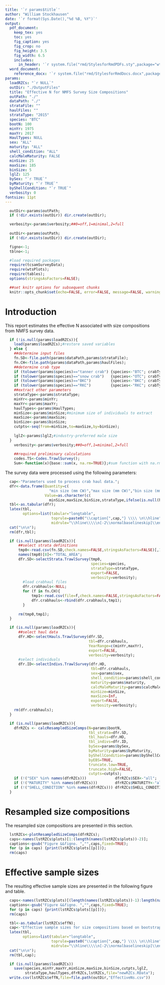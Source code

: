 ```yaml
---
title: '`r params$title`'
author: "William Stockhausen"
date: '`r format(Sys.Date(),"%d %B, %Y")`'
output:
  pdf_document:
    keep_tex: yes
    toc: yes
    fig_caption: yes
    fig_crop: no
    fig_height: 3.5
    fig_width: 6.5
    includes:
      in_header: '`r system.file("rmd/StylesforRmdPDFs.sty",package="wtsUtilities")`'
  word_document:
    reference_docx: '`r system.file("rmd/StylesforRmdDocs.docx",package="wtsUtilities")`'
params:
  loadRZCs: "`r NULL`"
  outDir: "./OutputFiles"
  title: "Effective N for NMFS Survey Size Compositions"
  outPath: "./"
  dataPath: "./"
  strataFile: ""
  haulFiles: ""
  strataType: "2015"
  species: "BTC"
  bootN: 100
  minYr: 1975
  maxYr: 2017
  HaulTypes: NULL
  sex: "ALL"
  maturity: "ALL"
  shell_condition: "ALL"
  calcMaleMaturity: FALSE
  minSize: 25
  maxSize: 185
  binSize: 5
  lglZ: 125
  bySex: "`r TRUE`"
  byMaturity: "`r TRUE`"
  byShellCondition: "`r TRUE`"
  verbosity: 0
fontsize: 11pt
---
```


```r
  outDir<-params$outPath;
  if (!dir.exists(outDir)) dir.create(outDir);

  verbosity<-params$verbosity;##0=off,1=minimal,2=full
  
  outDir<-params$outPath;
  if (!dir.exists(outDir)) dir.create(outDir);

  figno<-1;
  tblno<-1;

  #load required packages
  require(tcsamSurveyData);
  require(wtsPlots);
  require(tables);
  options(stringsAsFactors=FALSE);

  ##set knitr options for subsequent chunks
  knitr::opts_chunk$set(echo=FALSE, error=FALSE, message=FALSE, warning=FALSE, concordance=TRUE, dpi=300);
```

\listoftables

\listoffigures

\clearpage

# Introduction

This report estimates the effective N associated with size compositions from NMFS survey data.

```r
  if (!is.null(params$loadRZCs)){
    load(params$loadRZCs);#restore saved variables
  } else {
    ##determine input files
    fn.SD<-file.path(params$dataPath,params$strataFile);
    fn.CH<-file.path(params$dataPath,params$haulFiles);
    ##determine crab type
    if (tolower(params$species)=="tanner crab") {species<-"BTC"; crabType<-"Tanner crab";}    else
    if (tolower(params$species)=="snow crab")   {species<-"OTC"; crabType<-"snow crab";}      else
    if (tolower(params$species)=="BKC")         {species<-"BKC"; crabType<-"blue king crab";} else
    if (tolower(params$species)=="RKC")         {species<-"RKC"; crabType<-"red king crab";}
    ##extract other parameters
    strataType<-params$strataType;
    minYr<-params$minYr;
    maxYr<-params$maxYr;
  	haulTypes<-params$HaulTypes;
  	minSize<-params$minSize;#minimum size of individuals to extract
    maxSize<-params$maxSize;
    binSize<-params$binSize;
  	cutpts<-seq(from=minSize,to=maxSize,by=binSize);
  
    lglZ<-params$lglZ;#industry-preferred male size
  }
    verbosity<-params$verbosity;##0=off,1=minimal,2=full
      
    ##required preliminary calculations
    codes.TS<-Codes.TrawlSurvey();
    Sum<-function(x){base::sum(x, na.rm=TRUE)};#sum function with na.rm=TRUE
```

The survey data were processed using the following parameters: 

```r
  cap<-"Parameters used to process crab haul data.";
  dfr<-data.frame(Quantity=c(
                    "min size (mm CW)","max size (mm CW)","bin size (mm CW)","strata type","haul types"),
                  Value=as.character(c(
                    minSize,maxSize,binSize,strataType,ifelse(is.null(haulTypes),"all",haulTypes))),stringsAsFactors=FALSE);
  tbl<-as.tabular(dfr);
  latex(tbl,
        options=list(tabular="longtable",
                     toprule=paste0("\\caption{",cap,"} \\\\ \n\\hline"),
                     midrule="\\hline\\\\\n[-2\\normalbaselineskip]\\endhead\\hline\\endfoot\\\\"));
  cat("\n\n");
  rm(dfr,tbl);
```

```r
  if (is.null(params$loadRZCs)){
      ##select strata definitions
      tmp0<-read.csv(fn.SD,check.names=FALSE,stringsAsFactors=FALSE)[,1:8];
      names(tmp0)[8]<-"TOTAL_AREA";
      dfr.SD<-selectStrata.TrawlSurvey(tmp0,
                                       species=species,
                                       strataType=strataType,
                                       export=FALSE,
                                       verbosity=verbosity);
  		#load crabhaul files
  		dfr.crabhauls<-NULL;
  		for (f in fn.CH){
  			tmp1<-read.csv(file=f,check.names=FALSE,stringsAsFactors=FALSE);
  			dfr.crabhauls<-rbind(dfr.crabhauls,tmp1);
  		}
  
      rm(tmp0,tmp1);
  }
```

```r
  if (is.null(params$loadRZCs)){
      ##select haul data
      dfr.HD<-selectHauls.TrawlSurvey(dfr.SD,
                                      tbl=dfr.crabhauls,
                                      YearRange=c(minYr,maxYr),
                                      export=FALSE,
                                      verbosity=verbosity);
      #select individuals
      dfr.ID<-selectIndivs.TrawlSurvey(dfr.HD,
                                       tbl=dfr.crabhauls,
                                       sex=params$sex,
                                       shell_condition=params$shell_condition,
                                       maturity=params$maturity,
                                       calcMaleMaturity=params$calcMaleMaturity,
                                       minSize=minSize,
                                       maxSize=Inf,
                                       export=FALSE,
                                       verbosity=verbosity);
    rm(dfr.crabhauls);
  }
```

```r
  if (is.null(params$loadRZCs)){
    dfrRZCs <- calcResampledSizeComps(N=params$bootN,
                                      tbl_strata=dfr.SD,
                                      tbl_hauls=dfr.HD,
                                      tbl_indivs=dfr.ID,
                                      bySex=params$bySex,
                                      byMaturity=params$byMaturity,
                                      byShellCondition=params$byShellCondition,
                                      byEBS=TRUE,
                                      truncate.low=TRUE,
                                      truncate.high=FALSE,
                                      cutpts=cutpts);
    if (!("SEX" %in% names(dfrRZCs)))             dfrRZCs$SEX<-"all";
    if (!("MATURITY" %in% names(dfrRZCs)))        dfrRZCs$MATURITY<-"all";
    if (!("SHELL_CONDITION" %in% names(dfrRZCs))) dfrRZCs$SHELL_CONDITION<-"all";
  }
```

# Resampled size compositions
The resampled size compositions are presented in this section. 

```r
  lstRZCs<-plotResampledSizeComps(dfrRZCs);
  caps<-names(lstRZCs$plots)[1:(length(names(lstRZCs$plots))-2)];
  captions<-gsub("Figure &&figno. ","",caps,fixed=TRUE);
  for (p in caps) {print(lstRZCs$plots[[p]])};
  rm(caps)
```

\clearpage

# Effective sample sizes
The resulting effective sample sizes are presented in the following figure and table.

```r
  caps<-names(lstRZCs$plots)[(length(names(lstRZCs$plots))-1):length(names(lstRZCs$plots))];
  captions<-gsub("Figure &&figno. ","",caps,fixed=TRUE);
  for (p in caps) {print(lstRZCs$plots[[p]])};
  rm(caps)
```

\clearpage


```r
  tbl<-as.tabular(lstRZCs$effN);
  cap<-"Effective sample sizes for size compositions based on bootstrap resampling."
  latex(tbl,
        options=list(tabular="longtable",
                     toprule=paste0("\\caption{",cap,"} \\\\ \n\\hline"),
                     midrule="\\hline\\\\\n[-2\\normalbaselineskip]\\endhead\\hline\\endfoot\\\\"));
  cat("\n\n");
  rm(tbl,cap);
```

```r
  if (is.null(params$loadRZCs)) 
    save(species,minYr,maxYr,minSize,maxSize,binSize,cutpts,lglZ,
         strataType,haulTypes,dfrRZCs,lstRZCs,file="newRZCs.RData");
  write.csv(lstRZCs$effN,file=file.path(outDir,"EffectiveNs.csv"))
```

